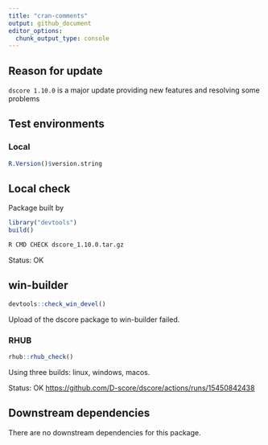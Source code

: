 ```yaml
---
title: "cran-comments"
output: github_document
editor_options: 
  chunk_output_type: console
---
```


## Reason for update

`dscore 1.10.0` is a major update providing new features and resolving some problems

## Test environments

### Local

```r
R.Version()$version.string
```

## Local check

Package built by

```r
library("devtools")
build()
```

```bash
R CMD CHECK dscore_1.10.0.tar.gz
```

Status: OK

## win-builder

```r
devtools::check_win_devel()
```

Upload of the dscore package to win-builder failed.

### RHUB

```r
rhub::rhub_check()
```

Using three builds: linux, windows, macos.

Status: OK <https://github.com/D-score/dscore/actions/runs/15450842438>


## Downstream dependencies

There are no downstream dependencies for this package.
